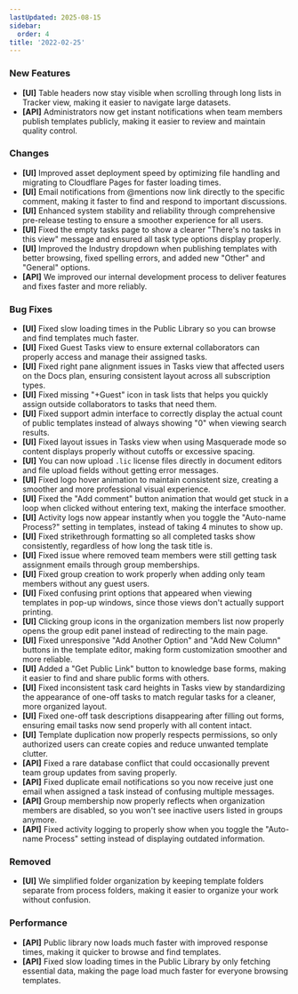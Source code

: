 ```yaml
---
lastUpdated: 2025-08-15
sidebar:
  order: 4
title: '2022-02-25'
---
```


### New Features

- **[UI]** Table headers now stay visible when scrolling through long lists in Tracker view, making it easier to navigate large datasets.
- **[API]** Administrators now get instant notifications when team members publish templates publicly, making it easier to review and maintain quality control.

### Changes

- **[UI]** Improved asset deployment speed by optimizing file handling and migrating to Cloudflare Pages for faster loading times.
- **[UI]** Email notifications from @mentions now link directly to the specific comment, making it faster to find and respond to important discussions.
- **[UI]** Enhanced system stability and reliability through comprehensive pre-release testing to ensure a smoother experience for all users.
- **[UI]** Fixed the empty tasks page to show a clearer "There's no tasks in this view" message and ensured all task type options display properly.
- **[UI]** Improved the Industry dropdown when publishing templates with better browsing, fixed spelling errors, and added new "Other" and "General" options.
- **[API]** We improved our internal development process to deliver features and fixes faster and more reliably.

### Bug Fixes

- **[UI]** Fixed slow loading times in the Public Library so you can browse and find templates much faster.
- **[UI]** Fixed Guest Tasks view to ensure external collaborators can properly access and manage their assigned tasks.
- **[UI]** Fixed right pane alignment issues in Tasks view that affected users on the Docs plan, ensuring consistent layout across all subscription types.
- **[UI]** Fixed missing "+Guest" icon in task lists that helps you quickly assign outside collaborators to tasks that need them.
- **[UI]** Fixed support admin interface to correctly display the actual count of public templates instead of always showing "0" when viewing search results.
- **[UI]** Fixed layout issues in Tasks view when using Masquerade mode so content displays properly without cutoffs or excessive spacing.
- **[UI]** You can now upload `.lic` license files directly in document editors and file upload fields without getting error messages.
- **[UI]** Fixed logo hover animation to maintain consistent size, creating a smoother and more professional visual experience.
- **[UI]** Fixed the "Add comment" button animation that would get stuck in a loop when clicked without entering text, making the interface smoother.
- **[UI]** Activity logs now appear instantly when you toggle the "Auto-name Process?" setting in templates, instead of taking 4 minutes to show up.
- **[UI]** Fixed strikethrough formatting so all completed tasks show consistently, regardless of how long the task title is.
- **[UI]** Fixed issue where removed team members were still getting task assignment emails through group memberships.
- **[UI]** Fixed group creation to work properly when adding only team members without any guest users.
- **[UI]** Fixed confusing print options that appeared when viewing templates in pop-up windows, since those views don't actually support printing.
- **[UI]** Clicking group icons in the organization members list now properly opens the group edit panel instead of redirecting to the main page.
- **[UI]** Fixed unresponsive "Add Another Option" and "Add New Column" buttons in the template editor, making form customization smoother and more reliable.
- **[UI]** Added a "Get Public Link" button to knowledge base forms, making it easier to find and share public forms with others.
- **[UI]** Fixed inconsistent task card heights in Tasks view by standardizing the appearance of one-off tasks to match regular tasks for a cleaner, more organized layout.
- **[UI]** Fixed one-off task descriptions disappearing after filling out forms, ensuring email tasks now send properly with all content intact.
- **[UI]** Template duplication now properly respects permissions, so only authorized users can create copies and reduce unwanted template clutter.
- **[API]** Fixed a rare database conflict that could occasionally prevent team group updates from saving properly.
- **[API]** Fixed duplicate email notifications so you now receive just one email when assigned a task instead of confusing multiple messages.
- **[API]** Group membership now properly reflects when organization members are disabled, so you won't see inactive users listed in groups anymore.
- **[API]** Fixed activity logging to properly show when you toggle the "Auto-name Process" setting instead of displaying outdated information.

### Removed

- **[UI]** We simplified folder organization by keeping template folders separate from process folders, making it easier to organize your work without confusion.

### Performance

- **[API]** Public library now loads much faster with improved response times, making it quicker to browse and find templates.
- **[API]** Fixed slow loading times in the Public Library by only fetching essential data, making the page load much faster for everyone browsing templates.